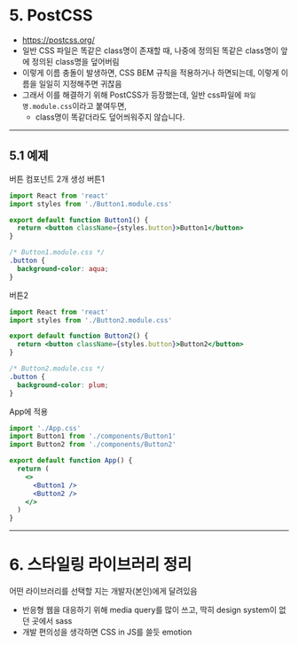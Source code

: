 # 5. PostCSS

- https://postcss.org/
- 일반 CSS 파일은 똑같은 class명이 존재할 때, 나중에 정의된 똑같은 class명이 앞에 정의된 class명을 덮어버림
- 이렇게 이름 충돌이 발생하면, CSS BEM 규칙을 적용하거나 하면되는데, 이렇게 이름을 일일히 지정해주면 귀찮음
- 그래서 이를 해결하기 위해 PostCSS가 등장했는데, 일반 css파일에 `파일명.module.css`이라고 붙여두면,
  - class명이 똑같더라도 덮어씌워주지 않습니다.

---

## 5.1 예제

버튼 컴포넌트 2개 생성
버튼1

```jsx
import React from 'react'
import styles from './Button1.module.css'

export default function Button1() {
  return <button className={styles.button}>Button1</button>
}
```

```css
/* Button1.module.css */
.button {
  background-color: aqua;
}
```

버튼2

```jsx
import React from 'react'
import styles from './Button2.module.css'

export default function Button2() {
  return <button className={styles.button}>Button2</button>
}
```

```css
/* Button2.module.css */
.button {
  background-color: plum;
}
```

App에 적용

```jsx
import './App.css'
import Button1 from './components/Button1'
import Button2 from './components/Button2'

export default function App() {
  return (
    <>
      <Button1 />
      <Button2 />
    </>
  )
}
```

---

# 6. 스타일링 라이브러리 정리

어떤 라이브러리를 선택할 지는 개발자(본인)에게 달려있음

- 반응형 웹을 대응하기 위해 media query를 많이 쓰고, 딱히 design system이 없던 곳에서 sass
- 개발 편의성을 생각하면 CSS in JS를 쓸듯 emotion
